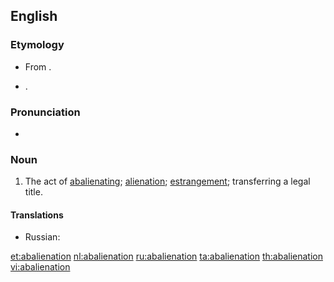 {{also|abaliénation}}
==English==

===Etymology===
* From {{etyl|la}} {{term|abalienatio}}.
* {{suffix|abalienate|ion}}.

===Pronunciation===
* {{a|US}} {{IPA|/ˌæb.ˌeɪl.jə.ˈneɪ.ʃən/|/ˌæb.ˌeɪ.li.ə.ˈneɪ.ʃən/}}
*: {{rhymes|eɪʃən}}

===Noun===
{{en-noun}}

# {{context|obsolete|legal}} The act of [[abalienating]]; [[alienation]]; [[estrangement]]; transferring a legal title.

====Translations====
{{trans-top|act of abalienating}}
* Russian: {{t+|ru|психоз|m|tr=psixóz|sc=Cyrl}}
{{trans-mid}}
{{trans-bottom}}

[[et:abalienation]]
[[nl:abalienation]]
[[ru:abalienation]]
[[ta:abalienation]]
[[th:abalienation]]
[[vi:abalienation]]